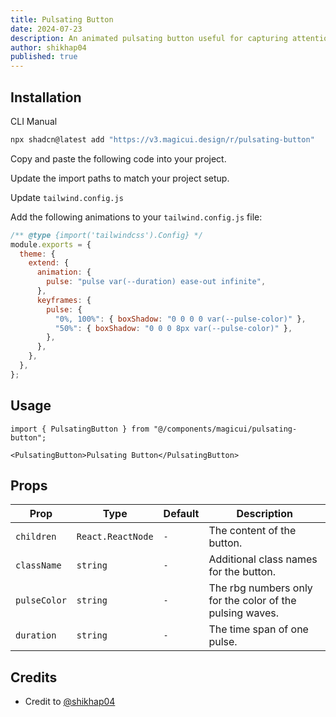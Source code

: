 ```yaml
---
title: Pulsating Button
date: 2024-07-23
description: An animated pulsating button useful for capturing attention of users.
author: shikhap04
published: true
---
```


<ComponentPreview name="pulsating-button-demo" />

## Installation

<Tabs defaultValue="cli">

<TabsList>
  <TabsTrigger value="cli">CLI</TabsTrigger>
  <TabsTrigger value="manual">Manual</TabsTrigger>
</TabsList>
<TabsContent value="cli">

```bash
npx shadcn@latest add "https://v3.magicui.design/r/pulsating-button"
```

</TabsContent>

<TabsContent value="manual">

<Steps>

<Step>Copy and paste the following code into your project.</Step>

<ComponentSource name="pulsating-button" />

<Step>Update the import paths to match your project setup.</Step>

<Step>Update `tailwind.config.js`</Step>

Add the following animations to your `tailwind.config.js` file:

```js title="tailwind.config.js" {5-13}
/** @type {import('tailwindcss').Config} */
module.exports = {
  theme: {
    extend: {
      animation: {
        pulse: "pulse var(--duration) ease-out infinite",
      },
      keyframes: {
        pulse: {
          "0%, 100%": { boxShadow: "0 0 0 0 var(--pulse-color)" },
          "50%": { boxShadow: "0 0 0 8px var(--pulse-color)" },
        },
      },
    },
  },
};
```

</Steps>

</TabsContent>

</Tabs>

## Usage

```tsx
import { PulsatingButton } from "@/components/magicui/pulsating-button";
```

```tsx
<PulsatingButton>Pulsating Button</PulsatingButton>
```

## Props

| Prop         | Type              | Default | Description                                              |
| ------------ | ----------------- | ------- | -------------------------------------------------------- |
| `children`   | `React.ReactNode` | `-`     | The content of the button.                               |
| `className`  | `string`          | `-`     | Additional class names for the button.                   |
| `pulseColor` | `string`          | `-`     | The rbg numbers only for the color of the pulsing waves. |
| `duration`   | `string`          | `-`     | The time span of one pulse.                              |

## Credits

- Credit to [@shikhap04](https://github.com/shikhap04)
